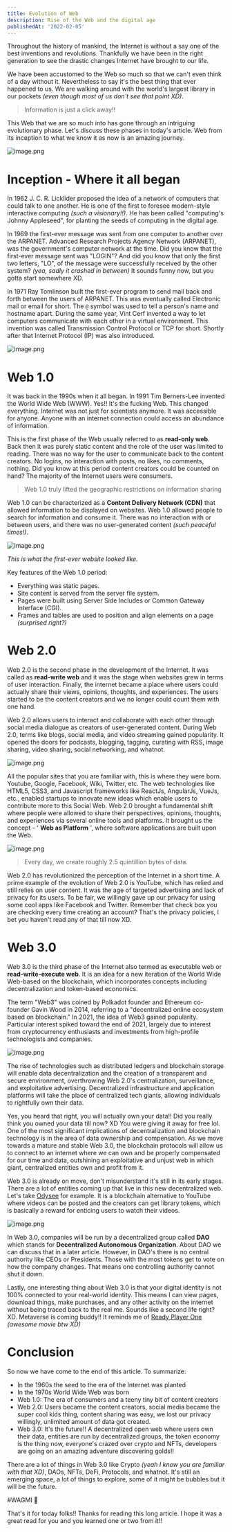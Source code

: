```yaml
---
title: Evolution of Web
description: Rise of the Web and the digital age
publishedAt: '2022-02-05'
---
```


Throughout the history of mankind, the Internet is without a say one of the best inventions and revolutions. Thankfully we have been in the right generation to see the drastic changes Internet have brought to our life.

We have been accustomed to the Web so much so that we can't even think of a day without it. Nevertheless to say it's the best thing that ever happened to us. We are walking around with the world's largest library in our pockets *(even though most of us don't see that point XD)*.

> Information is just a click away!!

This Web that we are so much into has gone through an intriguing evolutionary phase. Let's discuss these phases in today's article. Web from its inception to what we know it as now is an amazing journey.

![image.png](https://cdn.hashnode.com/res/hashnode/image/upload/v1644053662915/abfaZOdXC.png)

# Inception - Where it all began

In 1962 J. C. R. Licklider proposed the idea of a network of computers that could talk to one another. He is one of the first to foresee modern-style interactive computing *(such a visionary!!)*. He has been called "computing's Johnny Appleseed", for planting the seeds of computing in the digital age.

In 1969 the first-ever message was sent from one computer to another over the ARPANET. Advanced Research Projects Agency Network (ARPANET), was the government's computer network at the time. Did you know that the first-ever message sent was "LOGIN"? And did you know that only the first two letters, "LO", of the message were successfully received by the other system? *(yea, sadly it crashed in between)* It sounds funny now, but you gotta start somewhere XD.

In 1971 Ray Tomlinson built the first-ever program to send mail back and forth between the users of ARPANET. This was eventually called Electronic mail or email for short. The `@` symbol was used to tell a person's name and hostname apart. During the same year, Vint Cerf invented a way to let computers communicate with each other in a virtual environment. This invention was called Transmission Control Protocol or TCP for short. Shortly after that Internet Protocol (IP) was also introduced.

![image.png](https://cdn.hashnode.com/res/hashnode/image/upload/v1644053816917/iD1OuMnVt.png)

# Web 1.0

It was back in the 1990s when it all began. In 1991 Tim Berners-Lee invented the World Wide Web (WWW). Yes!! It's the fucking Web. This changed everything. Internet was not just for scientists anymore. It was accessible for anyone. Anyone with an internet connection could access an abundance of information.

This is the first phase of the Web usually referred to as **read-only web**. Back then it was purely static content and the role of the user was limited to reading. There was no way for the user to communicate back to the content creators. No logins, no interaction with posts, no likes, no comments, nothing. Did you know at this period content creators could be counted on hand? The majority of the Internet users were consumers.

> Web 1.0 truly lifted the geographic restrictions on information sharing

Web 1.0 can be characterized as a **Content Delivery Network (CDN)** that allowed information to be displayed on websites. Web 1.0 allowed people to search for information and consume it. There was no interaction with or between users, and there was no user-generated content *(such peaceful times!)*.

![image.png](https://cdn.hashnode.com/res/hashnode/image/upload/v1644053960627/3otIlJ2HO.png)

*This is what the first-ever website looked like.*

Key features of the Web 1.0 period:

- Everything was static pages.
- Site content is served from the server file system.
- Pages were built using Server Side Includes or Common Gateway Interface (CGI).
- Frames and tables are used to position and align elements on a page *(surprised right?)*

# Web 2.0

Web 2.0 is the second phase in the development of the Internet. It was called as **read-write web** and it was the stage when websites grew in terms of user interaction. Finally, the internet became a place where users could actually share their views, opinions, thoughts, and experiences. The users started to be the content creators and we no longer could count them with one hand.

Web 2.0 allows users to interact and collaborate with each other through social media dialogue as creators of user-generated content. During Web 2.0, terms like blogs, social media, and video streaming gained popularity. It opened the doors for podcasts, blogging, tagging, curating with RSS, image sharing, video sharing, social networking, and whatnot.

![image.png](https://cdn.hashnode.com/res/hashnode/image/upload/v1644054099619/SwCDv3ofP.png)

All the popular sites that you are familiar with, this is where they were born. Youtube, Google, Facebook, Wiki, Twitter, etc. The web technologies like HTML5, CSS3, and Javascript frameworks like ReactJs, AngularJs, VueJs, etc., enabled startups to innovate new ideas which enable users to contribute more to this Social Web. Web 2.0 brought a fundamental shift where people were allowed to share their perspectives, opinions, thoughts, and experiences via several online tools and platforms. It brought us the concept - ' **Web as Platform** ', where software applications are built upon the Web.

![image.png](https://cdn.hashnode.com/res/hashnode/image/upload/v1644054152313/ECJGs20vw.png)

> Every day, we create roughly 2.5 quintillion bytes of data.

Web 2.0 has revolutionized the perception of the Internet in a short time. A prime example of the evolution of Web 2.0 is YouTube, which has relied and still relies on user content. It was the age of targeted advertising and lack of privacy for its users. To be fair, we willingly gave up our privacy for using some cool apps like Facebook and Twitter. Remember that check box you are checking every time creating an account? That's the privacy policies, I bet you haven't read any of that till now XD.

# Web 3.0

Web 3.0 is the third phase of the Internet also termed as executable web or **read-write-execute web**. It is an idea for a new iteration of the World Wide Web-based on the blockchain, which incorporates concepts including decentralization and token-based economics.

The term "Web3" was coined by Polkadot founder and Ethereum co-founder Gavin Wood in 2014, referring to a "decentralized online ecosystem based on blockchain." In 2021, the idea of Web3 gained popularity. Particular interest spiked toward the end of 2021, largely due to interest from cryptocurrency enthusiasts and investments from high-profile technologists and companies.

![image.png](https://cdn.hashnode.com/res/hashnode/image/upload/v1644054322650/boCFX2wtq.png)

The rise of technologies such as distributed ledgers and blockchain storage will enable data decentralization and the creation of a transparent and secure environment, overthrowing Web 2.0's centralization, surveillance, and exploitative advertising. Decentralized infrastructure and application platforms will take the place of centralized tech giants, allowing individuals to rightfully own their data.

Yes, you heard that right, you will actually own your data!! Did you really think you owned your data till now? XD You were giving it away for free lol. One of the most significant implications of decentralization and blockchain technology is in the area of data ownership and compensation. As we move towards a mature and stable Web 3.0, the blockchain protocols will allow us to connect to an internet where we can own and be properly compensated for our time and data, outshining an exploitative and unjust web in which giant, centralized entities own and profit from it.

Web 3.0 is already on move, don't misunderstand it's still in its early stages. There are a lot of entities coming up that live in this new decentralized web. Let's take [Odysee](https://odysee.com/) for example. It is a blockchain alternative to YouTube where videos can be posted and the creators can get library tokens, which is basically a reward for enticing users to watch their videos.

![image.png](https://cdn.hashnode.com/res/hashnode/image/upload/v1644054397960/kcNfJcY8A.png)

In Web 3.0, companies will be run by a decentralized group called **DAO** which stands for **Decentralized Autonomous Organization**. About DAO we can discuss that in a later article. However, in DAO's there is no central authority like CEOs or Presidents. Those with the most tokens get to vote on how the company changes. That means one controlling authority cannot shut it down.

Lastly, one interesting thing about Web 3.0 is that your digital identity is not 100% connected to your real-world identity. This means I can view pages, download things, make purchases, and any other activity on the internet without being traced back to the real me. Sounds like a second life right? XD. Metaverse is coming buddy!! It reminds me of [Ready Player One](https://www.imdb.com/title/tt1677720/) *(awesome movie btw XD)*


# Conclusion

So now we have come to the end of this article. To summarize:

- In the 1960s the seed to the era of the Internet was planted
- In the 1970s World Wide Web was born
- Web 1.0: The era of consumers and a teeny tiny bit of content creators
- Web 2.0: Users became the content creators, social media became the super cool kids thing, content sharing was easy, we lost our privacy willingly, unlimited amount of data got created.
- Web 3.0: It's the future!! A decentralized open web where users own their data, entities are run by decentralized groups, the token economy is the thing now, everyone's crazed over crypto and NFTs, developers are going on an amazing adventure discovering golds!!

There are a lot of things in Web 3.0 like Crypto *(yeah I know you are familiar with that XD)*, DAOs, NFTs, DeFi, Protocols, and whatnot. It's still an emerging space, a lot of things to explore, some of it might be bubbles but it will be the future.

#WAGMI 🚀

That's it for today folks!! Thanks for reading this long article. I hope it was a great read for you and you learned one or two from it!!